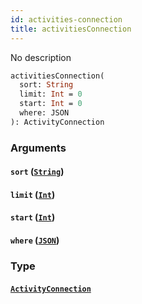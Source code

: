 ```yaml
---
id: activities-connection
title: activitiesConnection
---
```


No description

```graphql
activitiesConnection(
  sort: String
  limit: Int = 0
  start: Int = 0
  where: JSON
): ActivityConnection

```

### Arguments

#### `sort` ([`String`](/v1/scalars/string))

#### `limit` ([`Int`](/v1/scalars/int))

#### `start` ([`Int`](/v1/scalars/int))

#### `where` ([`JSON`](/v1/scalars/json))

### Type

#### [`ActivityConnection`](/v1/objects/activity-connection)
